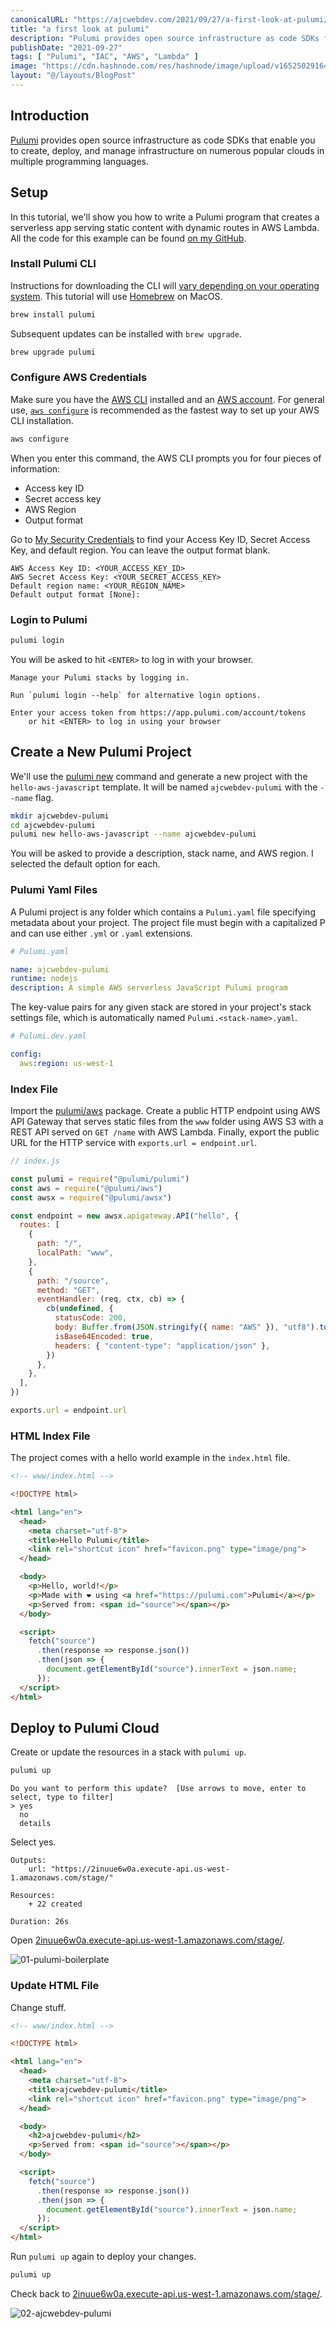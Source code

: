 ```yaml
---
canonicalURL: "https://ajcwebdev.com/2021/09/27/a-first-look-at-pulumi/"
title: "a first look at pulumi"
description: "Pulumi provides open source infrastructure as code SDKs for creating, deploying, and managing infrastructure on multiple clouds in multiple languages."
publishDate: "2021-09-27"
tags: [ "Pulumi", "IAC", "AWS", "Lambda" ]
image: "https://cdn.hashnode.com/res/hashnode/image/upload/v1652502916449/mBtr4flLZ.png"
layout: "@/layouts/BlogPost"
---
```


## Introduction

[Pulumi](https://www.pulumi.com) provides open source infrastructure as code SDKs that enable you to create, deploy, and manage infrastructure on numerous popular clouds in multiple programming languages.

## Setup

In this tutorial, we'll show you how to write a Pulumi program that creates a serverless app serving static content with dynamic routes in AWS Lambda. All the code for this example can be found [on my GitHub](https://github.com/ajcwebdev/a-first-look/tree/main/pulumi).

### Install Pulumi CLI

Instructions for downloading the CLI will [vary depending on your operating system](https://www.pulumi.com/docs/get-started/install/#installing-pulumi). This tutorial will use [Homebrew](https://brew.sh/) on MacOS.

```bash
brew install pulumi
```

Subsequent updates can be installed with `brew upgrade`.

```bash
brew upgrade pulumi
```

### Configure AWS Credentials

Make sure you have the [AWS CLI](https://aws.amazon.com/cli/) installed and an [AWS account](https://aws.amazon.com/). For general use, [`aws configure`](https://docs.aws.amazon.com/cli/latest/userguide/cli-configure-quickstart.html) is recommended as the fastest way to set up your AWS CLI installation.

```bash
aws configure
```

When you enter this command, the AWS CLI prompts you for four pieces of information:
* Access key ID
* Secret access key
* AWS Region
* Output format

Go to [My Security Credentials](https://console.aws.amazon.com/iam/home?#/security_credentials) to find your Access Key ID, Secret Access Key, and default region. You can leave the output format blank.

```
AWS Access Key ID: <YOUR_ACCESS_KEY_ID>
AWS Secret Access Key: <YOUR_SECRET_ACCESS_KEY>
Default region name: <YOUR_REGION_NAME>
Default output format [None]: 
```

### Login to Pulumi

```bash
pulumi login
```

You will be asked to hit `<ENTER>` to log in with your browser.

```
Manage your Pulumi stacks by logging in.

Run `pulumi login --help` for alternative login options.

Enter your access token from https://app.pulumi.com/account/tokens
    or hit <ENTER> to log in using your browser
```

## Create a New Pulumi Project

We'll use the [pulumi new](https://www.pulumi.com/docs/reference/cli/pulumi_new/) command and generate a new project with the `hello-aws-javascript` template. It will be named `ajcwebdev-pulumi` with the `--name` flag.

```bash
mkdir ajcwebdev-pulumi
cd ajcwebdev-pulumi
pulumi new hello-aws-javascript --name ajcwebdev-pulumi
```

You will be asked to provide a description, stack name, and AWS region. I selected the default option for each.

### Pulumi Yaml Files

A Pulumi project is any folder which contains a `Pulumi.yaml` file specifying metadata about your project. The project file must begin with a capitalized P and can use either `.yml` or `.yaml` extensions.

```yaml
# Pulumi.yaml

name: ajcwebdev-pulumi
runtime: nodejs
description: A simple AWS serverless JavaScript Pulumi program
```

The key-value pairs for any given stack are stored in your project's stack settings file, which is automatically named `Pulumi.<stack-name>.yaml`.

```yaml
# Pulumi.dev.yaml

config:
  aws:region: us-west-1
```

### Index File

Import the [pulumi/aws](https://pulumi.io/reference/pkg/nodejs/@pulumi/aws/index.html) package. Create a public HTTP endpoint using AWS API Gateway that serves static files from the `www` folder using AWS S3 with a REST API served on `GET /name` with AWS Lambda. Finally, export the public URL for the HTTP service with `exports.url = endpoint.url`.

```js
// index.js

const pulumi = require("@pulumi/pulumi")
const aws = require("@pulumi/aws")
const awsx = require("@pulumi/awsx")

const endpoint = new awsx.apigateway.API("hello", {
  routes: [
    {
      path: "/",
      localPath: "www",
    },
    {
      path: "/source",
      method: "GET",
      eventHandler: (req, ctx, cb) => {
        cb(undefined, {
          statusCode: 200,
          body: Buffer.from(JSON.stringify({ name: "AWS" }), "utf8").toString("base64"),
          isBase64Encoded: true,
          headers: { "content-type": "application/json" },
        })
      },
    },
  ],
})

exports.url = endpoint.url
```

### HTML Index File

The project comes with a hello world example in the `index.html` file.

```html
<!-- www/index.html -->

<!DOCTYPE html>

<html lang="en">
  <head>
    <meta charset="utf-8">
    <title>Hello Pulumi</title>
    <link rel="shortcut icon" href="favicon.png" type="image/png">
  </head>

  <body>
    <p>Hello, world!</p>
    <p>Made with ❤️ using <a href="https://pulumi.com">Pulumi</a></p>
    <p>Served from: <span id="source"></span></p>
  </body>

  <script>
    fetch("source")
      .then(response => response.json())
      .then(json => {
        document.getElementById("source").innerText = json.name;
      });
  </script>
</html>
```

## Deploy to Pulumi Cloud

Create or update the resources in a stack with `pulumi up`.

```bash
pulumi up
```

```
Do you want to perform this update?  [Use arrows to move, enter to select, type to filter]
> yes
  no
  details
```

Select yes.

```
Outputs:
    url: "https://2inuue6w0a.execute-api.us-west-1.amazonaws.com/stage/"

Resources:
    + 22 created

Duration: 26s
```

Open [2inuue6w0a.execute-api.us-west-1.amazonaws.com/stage/](https://2inuue6w0a.execute-api.us-west-1.amazonaws.com/stage/).

![01-pulumi-boilerplate](https://dev-to-uploads.s3.amazonaws.com/uploads/articles/2f3qi23p9307ig3t0bqc.png)

### Update HTML File

Change stuff.

```html
<!-- www/index.html -->

<!DOCTYPE html>

<html lang="en">
  <head>
    <meta charset="utf-8">
    <title>ajcwebdev-pulumi</title>
    <link rel="shortcut icon" href="favicon.png" type="image/png">
  </head>

  <body>
    <h2>ajcwebdev-pulumi</h2>
    <p>Served from: <span id="source"></span></p>
  </body>

  <script>
    fetch("source")
      .then(response => response.json())
      .then(json => {
        document.getElementById("source").innerText = json.name;
      });
  </script>
</html>
```

Run `pulumi up` again to deploy your changes.

```bash
pulumi up
```

Check back to [2inuue6w0a.execute-api.us-west-1.amazonaws.com/stage/](https://2inuue6w0a.execute-api.us-west-1.amazonaws.com/stage/).

![02-ajcwebdev-pulumi](https://dev-to-uploads.s3.amazonaws.com/uploads/articles/2puhpc364ba4uhxmffyu.png)